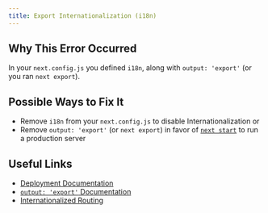 ```yaml
---
title: Export Internationalization (i18n)
---
```


## Why This Error Occurred

In your `next.config.js` you defined `i18n`, along with `output: 'export'` (or you ran `next export`).

## Possible Ways to Fix It

- Remove `i18n` from your `next.config.js` to disable Internationalization or
- Remove `output: 'export'` (or `next export`) in favor of [`next start`](/docs/pages/api-reference/cli/next#next-start-options) to run a production server

## Useful Links

- [Deployment Documentation](/docs/pages/guides/self-hosting)
- [`output: 'export'` Documentation](/docs/pages/guides/self-hosting/static-exports)
- [Internationalized Routing](/docs/pages/guides/internationalization)
